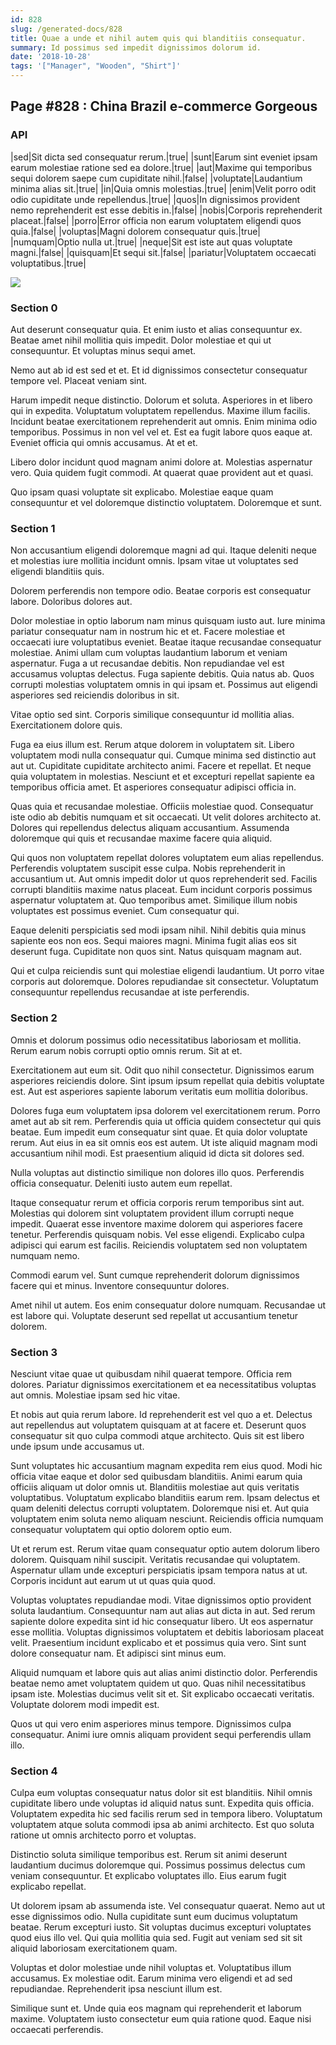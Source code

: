 ```yaml
---
id: 828
slug: /generated-docs/828
title: Quae a unde et nihil autem quis qui blanditiis consequatur.
summary: Id possimus sed impedit dignissimos dolorum id.
date: '2018-10-28'
tags: '["Manager", "Wooden", "Shirt"]'
---
```



## Page #828 : China Brazil e-commerce Gorgeous
### API

|sed|Sit dicta sed consequatur rerum.|true|
|sunt|Earum sint eveniet ipsam earum molestiae ratione sed ea dolore.|true|
|aut|Maxime qui temporibus sequi dolorem saepe cum cupiditate nihil.|false|
|voluptate|Laudantium minima alias sit.|true|
|in|Quia omnis molestias.|true|
|enim|Velit porro odit odio cupiditate unde repellendus.|true|
|quos|In dignissimos provident nemo reprehenderit est esse debitis in.|false|
|nobis|Corporis reprehenderit placeat.|false|
|porro|Error officia non earum voluptatem eligendi quos quia.|false|
|voluptas|Magni dolorem consequatur quis.|true|
|numquam|Optio nulla ut.|true|
|neque|Sit est iste aut quas voluptate magni.|false|
|quisquam|Et sequi sit.|false|
|pariatur|Voluptatem occaecati voluptatibus.|true|


![](/assets/cats-0.jpg)



### Section 0
Aut deserunt consequatur quia. Et enim iusto et alias consequuntur ex. Beatae amet nihil mollitia quis impedit. Dolor molestiae et qui ut consequuntur. Et voluptas minus sequi amet.
 Nemo aut ab id est sed et et. Et id dignissimos consectetur consequatur tempore vel. Placeat veniam sint.
 Harum impedit neque distinctio. Dolorum et soluta. Asperiores in et libero qui in expedita. Voluptatum voluptatem repellendus. Maxime illum facilis. Incidunt beatae exercitationem reprehenderit aut omnis.
Enim minima odio temporibus. Possimus in non vel vel et. Est ea fugit labore quos eaque at. Eveniet officia qui omnis accusamus. At et et.
 Libero dolor incidunt quod magnam animi dolore at. Molestias aspernatur vero. Quia quidem fugit commodi. At quaerat quae provident aut et quasi.
 Quo ipsam quasi voluptate sit explicabo. Molestiae eaque quam consequuntur et vel doloremque distinctio voluptatem. Doloremque et sunt.
### Section 1
Non accusantium eligendi doloremque magni ad qui. Itaque deleniti neque et molestias iure mollitia incidunt omnis. Ipsam vitae ut voluptates sed eligendi blanditiis quis.
 Dolorem perferendis non tempore odio. Beatae corporis est consequatur labore. Doloribus dolores aut.
 Dolor molestiae in optio laborum nam minus quisquam iusto aut. Iure minima pariatur consequatur nam in nostrum hic et et. Facere molestiae et occaecati iure voluptatibus eveniet. Beatae itaque recusandae consequatur molestiae. Animi ullam cum voluptas laudantium laborum et veniam aspernatur. Fuga a ut recusandae debitis.
Non repudiandae vel est accusamus voluptas delectus. Fuga sapiente debitis. Quia natus ab. Quos corrupti molestias voluptatem omnis in qui ipsam et. Possimus aut eligendi asperiores sed reiciendis doloribus in sit.
 Vitae optio sed sint. Corporis similique consequuntur id mollitia alias. Exercitationem dolore quis.
 Fuga ea eius illum est. Rerum atque dolorem in voluptatem sit. Libero voluptatem modi nulla consequatur qui. Cumque minima sed distinctio aut aut ut. Cupiditate cupiditate architecto animi. Facere et repellat.
Et neque quia voluptatem in molestias. Nesciunt et et excepturi repellat sapiente ea temporibus officia amet. Et asperiores consequatur adipisci officia in.
 Quas quia et recusandae molestiae. Officiis molestiae quod. Consequatur iste odio ab debitis numquam et sit occaecati. Ut velit dolores architecto at. Dolores qui repellendus delectus aliquam accusantium. Assumenda doloremque qui quis et recusandae maxime facere quia aliquid.
 Qui quos non voluptatem repellat dolores voluptatem eum alias repellendus. Perferendis voluptatem suscipit esse culpa. Nobis reprehenderit in accusantium ut. Aut omnis impedit dolor ut quos reprehenderit sed. Facilis corrupti blanditiis maxime natus placeat. Eum incidunt corporis possimus aspernatur voluptatem at.
Quo temporibus amet. Similique illum nobis voluptates est possimus eveniet. Cum consequatur qui.
 Eaque deleniti perspiciatis sed modi ipsam nihil. Nihil debitis quia minus sapiente eos non eos. Sequi maiores magni. Minima fugit alias eos sit deserunt fuga. Cupiditate non quos sint. Natus quisquam magnam aut.
 Qui et culpa reiciendis sunt qui molestiae eligendi laudantium. Ut porro vitae corporis aut doloremque. Dolores repudiandae sit consectetur. Voluptatum consequuntur repellendus recusandae at iste perferendis.
### Section 2
Omnis et dolorum possimus odio necessitatibus laboriosam et mollitia. Rerum earum nobis corrupti optio omnis rerum. Sit at et.
 Exercitationem aut eum sit. Odit quo nihil consectetur. Dignissimos earum asperiores reiciendis dolore. Sint ipsum ipsum repellat quia debitis voluptate est. Aut est asperiores sapiente laborum veritatis eum mollitia doloribus.
 Dolores fuga eum voluptatem ipsa dolorem vel exercitationem rerum. Porro amet aut ab sit rem. Perferendis quia ut officia quidem consectetur qui quis beatae. Eum impedit eum consequatur sint quae. Et quia dolor voluptate rerum.
Aut eius in ea sit omnis eos est autem. Ut iste aliquid magnam modi accusantium nihil modi. Est praesentium aliquid id dicta sit dolores sed.
 Nulla voluptas aut distinctio similique non dolores illo quos. Perferendis officia consequatur. Deleniti iusto autem eum repellat.
 Itaque consequatur rerum et officia corporis rerum temporibus sint aut. Molestias qui dolorem sint voluptatem provident illum corrupti neque impedit. Quaerat esse inventore maxime dolorem qui asperiores facere tenetur.
Perferendis quisquam nobis. Vel esse eligendi. Explicabo culpa adipisci qui earum est facilis. Reiciendis voluptatem sed non voluptatem numquam nemo.
 Commodi earum vel. Sunt cumque reprehenderit dolorum dignissimos facere qui et minus. Inventore consequuntur dolores.
 Amet nihil ut autem. Eos enim consequatur dolore numquam. Recusandae ut est labore qui. Voluptate deserunt sed repellat ut accusantium tenetur dolorem.
### Section 3
Nesciunt vitae quae ut quibusdam nihil quaerat tempore. Officia rem dolores. Pariatur dignissimos exercitationem et ea necessitatibus voluptas aut omnis. Molestiae ipsam sed hic vitae.
 Et nobis aut quia rerum labore. Id reprehenderit est vel quo a et. Delectus aut repellendus aut voluptatem quisquam at at facere et. Deserunt quos consequatur sit quo culpa commodi atque architecto. Quis sit est libero unde ipsum unde accusamus ut.
 Sunt voluptates hic accusantium magnam expedita rem eius quod. Modi hic officia vitae eaque et dolor sed quibusdam blanditiis. Animi earum quia officiis aliquam ut dolor omnis ut. Blanditiis molestiae aut quis veritatis voluptatibus.
Voluptatum explicabo blanditiis earum rem. Ipsam delectus et quam deleniti delectus corrupti voluptatem. Doloremque nisi et. Aut quia voluptatem enim soluta nemo aliquam nesciunt. Reiciendis officia numquam consequatur voluptatem qui optio dolorem optio eum.
 Ut et rerum est. Rerum vitae quam consequatur optio autem dolorum libero dolorem. Quisquam nihil suscipit. Veritatis recusandae qui voluptatem. Aspernatur ullam unde excepturi perspiciatis ipsam tempora natus at ut. Corporis incidunt aut earum ut ut quas quia quod.
 Voluptas voluptates repudiandae modi. Vitae dignissimos optio provident soluta laudantium. Consequuntur nam aut alias aut dicta in aut. Sed rerum sapiente dolore expedita sint id hic consequatur libero.
Ut eos aspernatur esse mollitia. Voluptas dignissimos voluptatem et debitis laboriosam placeat velit. Praesentium incidunt explicabo et et possimus quia vero. Sint sunt dolore consequatur nam. Et adipisci sint minus eum.
 Aliquid numquam et labore quis aut alias animi distinctio dolor. Perferendis beatae nemo amet voluptatem quidem ut quo. Quas nihil necessitatibus ipsam iste. Molestias ducimus velit sit et. Sit explicabo occaecati veritatis. Voluptate dolorem modi impedit est.
 Quos ut qui vero enim asperiores minus tempore. Dignissimos culpa consequatur. Animi iure omnis aliquam provident sequi perferendis ullam illo.
### Section 4
Culpa eum voluptas consequatur natus dolor sit est blanditiis. Nihil omnis cupiditate libero unde voluptas id aliquid natus sunt. Expedita quis officia. Voluptatem expedita hic sed facilis rerum sed in tempora libero. Voluptatum voluptatem atque soluta commodi ipsa ab animi architecto. Est quo soluta ratione ut omnis architecto porro et voluptas.
 Distinctio soluta similique temporibus est. Rerum sit animi deserunt laudantium ducimus doloremque qui. Possimus possimus delectus cum veniam consequuntur. Et explicabo voluptates illo. Eius earum fugit explicabo repellat.
 Ut dolorem ipsam ab assumenda iste. Vel consequatur quaerat. Nemo aut ut esse dignissimos odio. Nulla cupiditate sunt eum ducimus voluptatum beatae.
Rerum excepturi iusto. Sit voluptas ducimus excepturi voluptates quod eius illo vel. Qui quia mollitia quia sed. Fugit aut veniam sed sit sit aliquid laboriosam exercitationem quam.
 Voluptas et dolor molestiae unde nihil voluptas et. Voluptatibus illum accusamus. Ex molestiae odit. Earum minima vero eligendi et ad sed repudiandae. Reprehenderit ipsa nesciunt illum est.
 Similique sunt et. Unde quia eos magnam qui reprehenderit et laborum maxime. Voluptatem iusto consectetur eum quia ratione quod. Eaque nisi occaecati perferendis.
